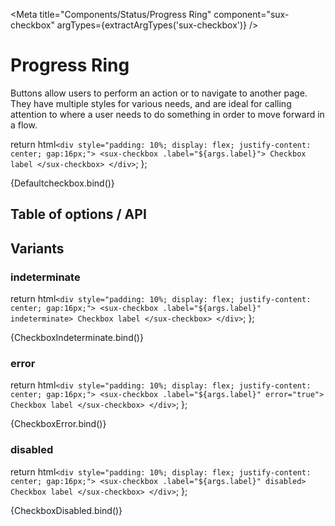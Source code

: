 
<Meta title="Components/Status/Progress Ring" component="sux-checkbox" argTypes={extractArgTypes('sux-checkbox')} />

# Progress Ring

Buttons allow users to perform an action or to navigate to another page. They have multiple styles for various needs, and are ideal for calling attention to where a user needs to do something in order to move forward in a flow.

  return html`
    <div style="padding: 10%; display: flex; justify-content: center; gap:16px;">
      <sux-checkbox .label="${args.label}"> Checkbox label </sux-checkbox>
    </div>
  `;
};

<Canvas>
  <Story name="Playground">{Defaultcheckbox.bind()}</Story>
</Canvas>

## Table of options / API

<ArgsTable of="sux-checkbox" />

## Variants

### indeterminate

<!-- Tag with Info Variant -->

  return html`
    <div style="padding: 10%; display: flex; justify-content: center; gap:16px;">
      <sux-checkbox .label="${args.label}" indeterminate> Checkbox label </sux-checkbox>
    </div>
  `;
};

<Canvas>
  <Story name="Indeterminate">{CheckboxIndeterminate.bind()}</Story>
</Canvas>

### error

<!-- Tag with Info Variant -->

  return html`
    <div style="padding: 10%; display: flex; justify-content: center; gap:16px;">
      <sux-checkbox .label="${args.label}" error="true"> Checkbox label </sux-checkbox>
    </div>
  `;
};

<Canvas>
  <Story name="Error">{CheckboxError.bind()}</Story>
</Canvas>

### disabled

<!-- Tag with Info Variant -->

  return html`
    <div style="padding: 10%; display: flex; justify-content: center; gap:16px;">
      <sux-checkbox .label="${args.label}" disabled> Checkbox label </sux-checkbox>
    </div>
  `;
};

<Canvas>
  <Story name="Disabled">{CheckboxDisabled.bind()}</Story>
</Canvas>

